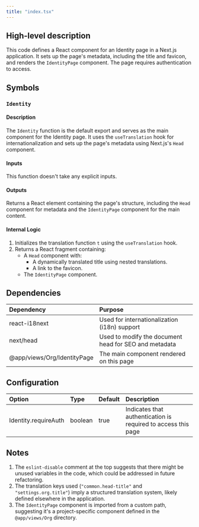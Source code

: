 ```yaml
---
title: "index.tsx"
---
```


## High-level description
This code defines a React component for an Identity page in a Next.js application. It sets up the page's metadata, including the title and favicon, and renders the `IdentityPage` component. The page requires authentication to access.

## Symbols

### `Identity`
#### Description
The `Identity` function is the default export and serves as the main component for the Identity page. It uses the `useTranslation` hook for internationalization and sets up the page's metadata using Next.js's `Head` component.

#### Inputs
This function doesn't take any explicit inputs.

#### Outputs
Returns a React element containing the page's structure, including the `Head` component for metadata and the `IdentityPage` component for the main content.

#### Internal Logic
1. Initializes the translation function `t` using the `useTranslation` hook.
2. Returns a React fragment containing:
   - A `Head` component with:
     - A dynamically translated title using nested translations.
     - A link to the favicon.
   - The `IdentityPage` component.

## Dependencies
| Dependency | Purpose |
|:-----------|:--------|
| react-i18next | Used for internationalization (i18n) support |
| next/head | Used to modify the document head for SEO and metadata |
| @app/views/Org/IdentityPage | The main component rendered on this page |

## Configuration
| Option | Type | Default | Description |
|:-------|:-----|:--------|:------------|
| Identity.requireAuth | boolean | true | Indicates that authentication is required to access this page |

## Notes
1. The `eslint-disable` comment at the top suggests that there might be unused variables in the code, which could be addressed in future refactoring.
2. The translation keys used (`"common.head-title"` and `"settings.org.title"`) imply a structured translation system, likely defined elsewhere in the application.
3. The `IdentityPage` component is imported from a custom path, suggesting it's a project-specific component defined in the `@app/views/Org` directory.